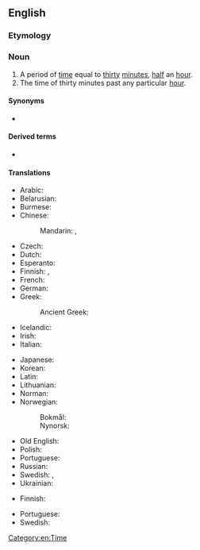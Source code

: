 ==English==

===Etymology===
{{prefix|en|half|hour}}

===Noun===
{{en-noun|head=[[half]]-[[hour]]}}

# A period of [[time]] equal to [[thirty]] [[minute]]s, [[half]] an [[hour]].
# The time of thirty minutes past any particular [[hour]].

====Synonyms====
* {{sense|a thirty minute period of time}} {{l|en|half an hour}}

====Derived terms====
* {{l|en|half-hourly}}

====Translations====
{{trans-top|period}}
* Arabic: {{t|ar|نِصْف سَاعَة}}
* Belarusian: {{t|be|паўгадзі́ны}}
* Burmese: {{t+|my|နာရီဝက်}}
* Chinese:
*: Mandarin: {{t+|cmn|半小時}}, {{t+|cmn|半小时|tr=bànxiǎoshí}}
* Czech: {{t+|cs|půlhodina|f}}
* Dutch: {{t+|nl|halfuur|n}}
* Esperanto: {{t|eo|duonhoro}}
* Finnish: {{t|fi|[[puoli]] [[tunti|tuntia]]}}, {{t|fi|puolituntinen}}
* French: {{t+|fr|demi-heure|f}}
* German: {{t|de|halbe Stunde|f}}
* Greek:
*: Ancient Greek: {{t|grc|ἡμιώριον|n}}
* Icelandic: {{t|is|hálftími|m}}
* Irish: {{t|ga|leathuair}}
* Italian: {{t+|it|mezz'ora|f}}
{{trans-mid}}
* Japanese: {{t+|ja|半時間|tr=はんじかん, hanjikan|sc=Jpan}}
* Korean: {{t|ko|반시간(半時間)}}
* Latin: {{t|la|sēmihōra|f}}
* Lithuanian: {{t|lt|pusvalanduko}}
* Norman: {{t|nrf|démi-heuthe|f}}
* Norwegian:
*: Bokmål: {{t|nb|halvtime|m}}
*: Nynorsk: {{t|nn|halvtime|m}}
* Old English: {{t|ang|healf tīd|f}}
* Polish: {{t|pl|pół godziny}}
* Portuguese: {{t|pt|[[meia]] [[hora]]|f}}
* Russian: {{t+|ru|полчаса́|n-p}}
* Swedish: {{t+|sv|halvtimme|c}}, {{t+|sv|halvtimma|c}}
* Ukrainian: {{t|uk|півгоди́ни}}
{{trans-bottom}}

{{trans-top|time}}
* Finnish: {{t+|fi|puoli}}
{{trans-mid}}
* Portuguese: {{t+|pt|meia|f}}
* Swedish: {{t+|sv|halv}}
{{trans-bottom}}

[[Category:en:Time]]
